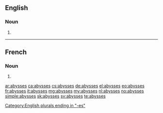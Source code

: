 ==English==

===Noun===
{{head|en|noun plural form}}

# {{plural of|abyss|lang=en}}

----

==French==

===Noun===
{{head|fr|noun plural form|g=?}}

# {{plural of|abysse|lang=fr}}

[[Category:English plurals ending in "-es"]]

[[ar:abysses]]
[[ca:abysses]]
[[cs:abysses]]
[[de:abysses]]
[[el:abysses]]
[[eo:abysses]]
[[fr:abysses]]
[[it:abysses]]
[[mg:abysses]]
[[my:abysses]]
[[nl:abysses]]
[[no:abysses]]
[[simple:abysses]]
[[sk:abysses]]
[[sv:abysses]]
[[te:abysses]]